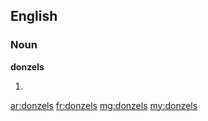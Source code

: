 ==English==

===Noun===
'''donzels'''

# {{plural of|[[donzel]]}}

[[ar:donzels]]
[[fr:donzels]]
[[mg:donzels]]
[[my:donzels]]